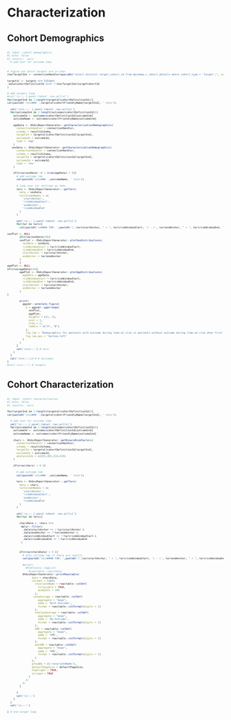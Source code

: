 # Characterization {.break-slides}

## Cohort Demographics

::: {style='font-size: 50%;'}

```r
#| label: cohort demographics
#| echo: false
#| results: 'asis'
  # add text for outcome tabs


# figure out which targets are in char
charTargetIds <- connectionHandler$queryDb("select distinct target_cohort_id from @schema.c_cohort_details where cohort_type = 'Target';", schema = resultsSchema)

targetsC <- targets %>% filter(
.data$cohortDefinitionId %in% !!charTargetIds$targetCohortId
)

# add targets loop
#cat('\n::: {.panel-tabset .nav-pills}')
for(targetInd in 1:length(targetsC$cohortDefinitionId)){
cat(paste0('\n\n### ',targetsC$cohortFriendlyName[targetInd], ' \n\n'))

  cat('\n\n:::: {.panel-tabset .nav-pills}')
  for(outcomeInd in 1:length(outcomes$cohortDefinitionId)){
    outcomeId <- outcomes$cohortDefinitionId[outcomeInd]
    outcomeName <- outcomes$cohortFriendlyName[outcomeInd]
    
    ageData <- OhdsiReportGenerator::getCharacterizationDemographics(
      connectionHandler = connectionHandler,
      schema = resultsSchema,
      targetId = targetsC$cohortDefinitionId[targetInd],
      outcomeId = outcomeId,
      type = 'age'
    )
   sexData <- OhdsiReportGenerator::getCharacterizationDemographics(
      connectionHandler = connectionHandler,
      schema = resultsSchema,
      targetId = targetsC$cohortDefinitionId[targetInd],
      outcomeId = outcomeId,
      type = 'sex'
    )
    
    if(nrow(sexData) >0 | nrow(ageData) > 0){
      # add outcome tab
      cat(paste0('\n\n### ',outcomeName, ' \n\n'))
      
      # loop over tar settings as tabs
      tars <- OhdsiReportGenerator:::getTars(
        data = sexData,  
        tarColumnNames = c(
          'startAnchor', 
          'riskWindowStart',
          'endAnchor',
          'riskWindowEnd'
        )
      )
      
      cat('\n::: {.panel-tabset .nav-pills}')
      for(tar in tars){
        cat(paste0('\n#### TAR: ',paste0('(',tar$startAnchor, " + ", tar$riskWindowStart, ') - (', tar$endAnchor, " + ", tar$riskWindowEnd, ')'),' \n'))
        
sexPlot <- NULL
        if(nrow(sexData)>0){
        sexPlot <- OhdsiReportGenerator::plotSexDistributions(
          sexData = sexData,
          riskWindowStart = tar$riskWindowStart,
          riskWindowEnd = tar$riskWindowEnd, 
          startAnchor = tar$startAnchor, 
          endAnchor = tar$endAnchor
        )
        }
agePlot <- NULL
if(nrow(ageData)>0){
        agePlot <- OhdsiReportGenerator::plotAgeDistributions(
          ageData = ageData,
          riskWindowStart = tar$riskWindowStart,
          riskWindowEnd = tar$riskWindowEnd, 
          startAnchor = tar$startAnchor, 
          endAnchor = tar$endAnchor
        )
}
        
        print(
          ggpubr::annotate_figure(
            p = ggpubr::ggarrange(
              sexPlot, 
              agePlot, 
              heights = c(1, 2),
              ncol = 1, 
              nrow = 2,
              labels = c("A", "B") 
            ), 
            fig.lab = "Demographics for patients with outcome during time-at-risk vs patients without outcome during time-at-risk when first exposed.", 
            fig.lab.pos = "bottom.left"
          )
        )
      }
      cat('\n\n:::') # tars
    }
  }
  cat('\n\n::::\n') # outcomes
}
#cat('\n\n:::') # targets

```

:::
  
## Cohort Characterization
  
::: {style='font-size: 50%;'}

```r
#| label: cohort characterization
#| echo: false
#| results: 'asis'

for(targetInd in 1:length(targetsC$cohortDefinitionId)){
cat(paste0('\n\n### ',targetsC$cohortFriendlyName[targetInd], ' \n\n'))

  # add text for outcome tabs
  cat('\n:::: {.panel-tabset .nav-pills}')
  for(outcomeInd in 1:length(outcomes$cohortDefinitionId)){
    outcomeId <- outcomes$cohortDefinitionId[outcomeInd]
    outcomeName <- outcomes$cohortFriendlyName[outcomeInd]
    
    chars <- OhdsiReportGenerator::getBinaryRiskFactors(
      connectionHandler = connectionHandler,
      schema = resultsSchema,
      targetId = targetsC$cohortDefinitionId[targetInd],
      outcomeId = outcomeId,
      analysisIds = c(201,401,210,410)
    )
    
    if(nrow(chars) > 0 ){
      
      # add outcome tab
      cat(paste0('\n\n### ',outcomeName, ' \n\n'))
      
      tars <- OhdsiReportGenerator:::getTars(
        data = chars,  
        tarColumnNames = c(
          'startAnchor', 
          'riskWindowStart',
          'endAnchor',
          'riskWindowEnd'
        )
      )
      
      cat('\n::: {.panel-tabset .nav-pills}')
      for(tar in tars){
        
        charsData <- chars %>% 
         dplyr::filter(
          .data$startAnchor == !!tar$startAnchor &
          .data$endAnchor == !!tar$endAnchor &
          .data$riskWindowStart == !!tar$riskWindowStart &
          .data$riskWindowEnd == !!tar$riskWindowEnd
         )
        
        
        if(nrow(charsData) > 0 ){
          # only include tab if there are results
          cat(paste0('\n\n#### TAR: ',paste0('(',tar$startAnchor, " + ", tar$riskWindowStart, ') - (', tar$endAnchor, " + ", tar$riskWindowEnd, ')'),' \n\n')) 
          
          #print(
            #htmltools::tagList(
              #reactable::reactable(
          OhdsiReportGenerator::printReactable(
                data = charsData, 
                columns = list(
                  covariateName = reactable::colDef(
                    filterable = TRUE, 
                    minWidth = 300 
                  ),
                 caseAverage = reactable::colDef(
                    aggregate = "mean",
                    name = 'With Outcome',
                    format = reactable::colFormat(digits = 2)
                  ),
                  nonCaseAverage = reactable::colDef(
                    aggregate = "mean",
                    name = 'No Outcome',
                    format = reactable::colFormat(digits = 2)
                  ),
                  SMD = reactable::colDef(
                    aggregate = "mean",
                    name = 'SMD',
                    format = reactable::colFormat(digits = 2)
                  ),
                  absSMD = reactable::colDef(
                    aggregate = "mean",
                    name = 'SMD',
                    format = reactable::colFormat(digits = 2)
                  )
                ),
                groupBy = c('covariateName'), 
                defaultPageSize = defaultPageSize,
                highlight = TRUE, 
                striped = TRUE
              )
            #)
          #)
        }
        
      }
      cat('\n:::')
    }
  }
  cat('\n::::')

} # end target loop

```

:::